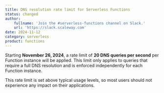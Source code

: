 ```yaml
---
title: DNS resolution rate limit for Serverless Functions
status: changed
author:
    fullname: 'Join the #serverless-functions channel on Slack.'
    url: 'https://slack.scaleway.com'
date: 2024-11-12
category: serverless
product: functions
---
```


Starting **November 26, 2024**, a rate limit of **20 DNS queries per second** per Function instance will be applied. This limit only applies to queries that require a full DNS resolution and is enforced independently for each Function instance.

This rate limit is set above typical usage levels, so most users should not experience any impact on their applications.


